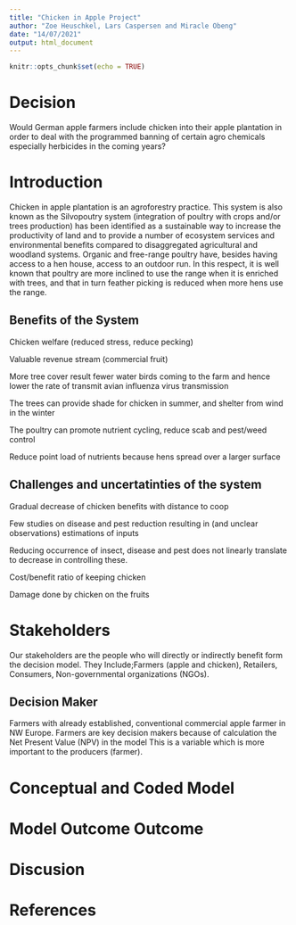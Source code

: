 ```yaml
---
title: "Chicken in Apple Project"
author: "Zoe Heuschkel, Lars Caspersen and Miracle Obeng"
date: "14/07/2021"
output: html_document
---
```


```r
knitr::opts_chunk$set(echo = TRUE)
```

# Decision
Would German apple farmers include chicken into their apple plantation in order to deal with the programmed banning of certain agro chemicals especially herbicides in the coming years?

# Introduction
Chicken in apple plantation is an agroforestry practice. This system is also known as the Silvopoutry system (integration of poultry with crops and/or trees production) has been identified as a sustainable way to increase the productivity of land and to provide a number of ecosystem services and environmental benefits compared to disaggregated agricultural and woodland systems. Organic and free-range poultry have, besides having access to a hen house, access to an outdoor run. In this respect, it is well known that poultry are more inclined to use the range when it is enriched with trees, and that in turn feather picking is reduced when more hens use the range.


## Benefits of the System
Chicken welfare (reduced stress, reduce pecking)

Valuable revenue stream (commercial fruit)

More tree cover result fewer water birds coming to the farm and hence lower the rate of transmit avian influenza virus transmission

The trees can provide shade for chicken in summer, and shelter from wind in the winter

The poultry can promote nutrient cycling, reduce scab and pest/weed control

Reduce point load of nutrients because hens spread over a larger surface

## Challenges and uncertatinties of the system
Gradual decrease of chicken benefits with distance to coop

Few studies on disease and pest reduction resulting in (and unclear observations) estimations of inputs

Reducing occurrence of insect, disease and pest does not linearly translate to decrease in controlling these.

Cost/benefit ratio of keeping chicken  

Damage done by chicken on the fruits

# Stakeholders
Our stakeholders are the people who will directly or indirectly benefit form the decision model. They Include;Farmers (apple and chicken), Retailers, Consumers, Non-governmental organizations (NGOs).

## Decision Maker
Farmers with already established, conventional commercial apple farmer in NW Europe. Farmers are key decision makers because of calculation the Net Present Value (NPV) in the model This is a variable which is more important to the producers (farmer).

# Conceptual and Coded Model

# Model Outcome Outcome

# Discusion

# References





